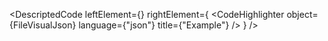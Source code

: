 
<DescriptedCode
  leftElement={<FileDesc />}
  rightElement={
    <CodeHighlighter
      object={FileVisualJson}
      language={"json"}
      title={"Example"}
    />
  }
/>
